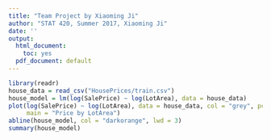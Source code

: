 ```yaml
---
title: "Team Project by Xiaoming Ji"
author: "STAT 420, Summer 2017, Xiaoming Ji"
date: ''
output:
  html_document: 
    toc: yes
  pdf_document: default
---
```


```r
library(readr)
house_data = read_csv("HousePrices/train.csv")
house_model = lm(log(SalePrice) ~ log(LotArea), data = house_data)
plot(log(SalePrice) ~ log(LotArea), data = house_data, col = "grey", pch = 20,
     main = "Price by LotArea")
abline(house_model, col = "darkorange", lwd = 3)
summary(house_model)
```

